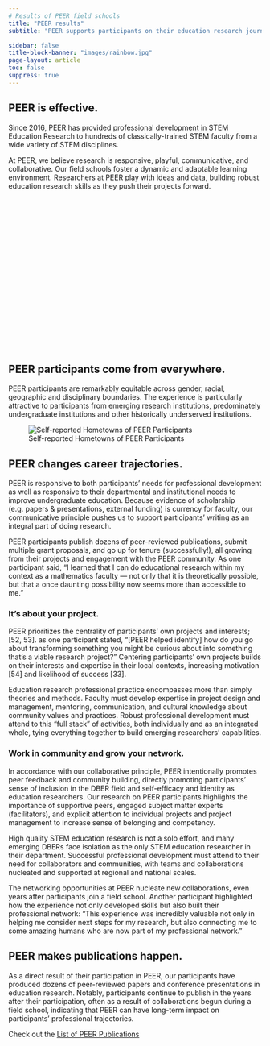 ```yaml
---
# Results of PEER field schools
title: "PEER results"
subtitle: "PEER supports participants on their education research journeys"

sidebar: false
title-block-banner: "images/rainbow.jpg"
page-layout: article
toc: false
suppress: true
---
```


## PEER is effective.

Since 2016, PEER has provided professional development in STEM Education Research to hundreds of classically-trained STEM faculty from a wide variety of STEM disciplines.

At PEER, we believe research is responsive, playful, communicative, and collaborative. Our field schools foster a dynamic and adaptable learning environment. Researchers at PEER play with ideas and data, building robust education research skills as they push their projects forward.

```{=HTML}

<!-- Needed to render the images, else avatars break -->

<img src="./images/avatars/avatar01.png" hidden>
<img src="./images/avatars/avatar02.png" hidden>
<img src="./images/avatars/avatar03.png" hidden>
<img src="./images/avatars/avatar04.png" hidden>
<img src="./images/avatars/avatar05.png" hidden>
<img src="./images/avatars/avatar06.png" hidden>
<img src="./images/avatars/avatar07.png" hidden>
<img src="./images/avatars/avatar08.png" hidden>
<img src="./images/avatars/avatar09.png" hidden>
<img src="./images/avatars/avatar10.png" hidden>
<img src="./images/avatars/avatar11.png" hidden>
<img src="./images/avatars/avatar12.png" hidden>
<img src="./images/avatars/avatar13.png" hidden>
<img src="./images/avatars/avatar14.png" hidden>
<img src="./images/avatars/avatar15.png" hidden>

<!DOCTYPE html>
<html lang="en">
<head>
    <meta charset="UTF-8">
    <meta name="viewport" content="width=device-width, initial-scale=1.0">
    <title>Responsive Carousel</title>
    <link rel="stylesheet" href="styles.css">

    <style>
        @media only screen and (min-width: 1201px) {
            #carouselFrame {
                width: 100%;
                height: 410px; /* Adjust height as needed */
            }
        }

        @media only screen and (max-width: 1200px) {
            #carouselFrame {
                width: min(400px, 100%);
                max-width: 100%;
                height: 300px; /* Adjust height as needed */
            }
        }
    </style>

</head>
<body>

    <div align="center">
        <script>
        window.onload = function() {
            var iframe = document.getElementById('carouselFrame');
            var screenWidth = window.innerWidth;

            if (screenWidth >= 1201) {
            iframe.src = 'testimonial-carousel-wide.html';
            } else {
            iframe.src = 'testimonial-carousel-mobile.html';
            }
            console.log(iframe.src)
        };
        </script>

        <iframe id="mobileCarouselLoader" frameborder="0" scrolling="no" src="testimonial-carousel-mobile.html" hidden></iframe>

        <iframe id="wideCarouselLoader" frameborder="0" scrolling="no" src="testimonial-carousel-wide.html" hidden></iframe>

        
        <iframe id="carouselFrame" frameborder="0" scrolling="no"></iframe>
    </div>
</body>
</html>


```

## PEER participants come from everywhere.

PEER participants are remarkably equitable across gender, racial, geographic and disciplinary boundaries.  The experience is particularly attractive to participants from emerging research institutions, predominately undergraduate institutions and other historically underserved institutions.  

![Self-reported Hometowns of PEER Participants](images/peer-participant-field-school-map.png)


## PEER changes career trajectories.

PEER is responsive to both participants’ needs for professional development as well as responsive to their departmental and institutional needs to improve undergraduate education. Because evidence of scholarship (e.g. papers & presentations, external funding) is currency for faculty, our communicative principle pushes us to support participants’ writing as an integral part of doing research.

PEER participants publish dozens of peer-reviewed publications, submit multiple grant proposals, and go up for tenure (successfully!), all growing from their projects and engagement with the PEER community. As one participant said, “I learned that I can do educational research within my context as a mathematics faculty — not only that it is theoretically possible, but that a once daunting possibility now seems more than accessible to me.”

### It's about your project.

PEER prioritizes the centrality of participants’ own projects and interests; [52, 53]. as one participant stated, “[PEER helped identify] how do you go about transforming something you might be curious about into something that’s a viable research project?” Centering participants’ own projects builds on their interests and expertise in their local contexts, increasing motivation [54] and likelihood of success [33]. 

Education research professional practice encompasses more than simply theories and methods. Faculty must develop expertise in project design and management, mentoring, communication, and cultural knowledge about community values and practices. Robust professional development must attend to this “full stack” of activities, both individually and as an integrated whole, tying everything together to build emerging researchers’ capabilities.


### Work in community and grow your network.

In accordance with our collaborative principle, PEER intentionally promotes peer feedback and community building, directly promoting participants’ sense of inclusion in the DBER field and self-efficacy and identity as education researchers. Our research on PEER participants highlights the importance of supportive peers, engaged subject matter experts (facilitators), and explicit attention to individual projects and project management to increase sense of belonging and competency. 

High quality STEM education research is not a solo effort, and many emerging DBERs face isolation as the only STEM education researcher in their department. Successful professional development must attend to their need for collaborators and communities, with teams and collaborations nucleated and supported at regional and national scales.

The networking opportunities at PEER nucleate new collaborations, even years after participants join a field school.  Another participant highlighted how the experience not only developed skills but also built their professional network: “This experience was incredibly valuable not only in helping me consider next steps for my research, but also connecting me to some amazing humans who are now part of my professional network.”



## PEER makes publications happen.

 As a direct result of their participation in PEER, our participants have produced dozens of peer-reviewed papers and conference presentations in education research.  Notably, participants continue to publish in the years after their participation, often as a result of collaborations begun during a field school, indicating that PEER can have long-term impact on participants’ professional trajectories.   



:::{.callout-note collapse="false"}
Check out the [List of PEER Publications](https://www.rit.edu/castle/sites/rit.edu.castle/files/images/10-09-20_Compiled%20PEER%20Pubs_Pres%20.pdf)
:::